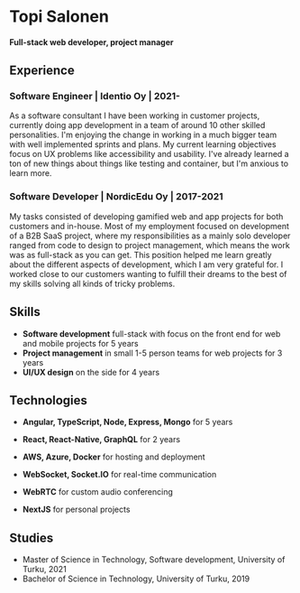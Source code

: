 
# Topi Salonen
#### Full-stack web developer, project manager

## Experience

### Software Engineer | Identio Oy | 2021-

As a software consultant I have been working in customer projects, currently doing app development in a team of around 10 other skilled personalities.
I'm enjoying the change in working in a much bigger team with well implemented sprints and plans.
My current learning objectives focus on UX problems like accessibility and usability.
I've already learned a ton of new things about things like testing and container, but I'm anxious to learn more.

### Software Developer | NordicEdu Oy | 2017-2021

My tasks consisted of developing gamified web and app projects for both customers and in-house.
Most of my employment focused on development of a B2B SaaS project, where my responsibilities as a mainly solo developer ranged from code to design to project management, which means the work was as full-stack as you can get.
This position helped me learn greatly about the different aspects of development, which I am very grateful for.
I worked close to our customers wanting to fulfill their dreams to the best of my skills solving all kinds of tricky problems.

## Skills

- **Software development** full-stack with focus on the front end for web and mobile projects for 5 years
- **Project management** in small 1-5 person teams for web projects for 3 years
- **UI/UX design** on the side for 4 years

## Technologies

- **Angular, TypeScript, Node, Express, Mongo** for 5 years
- **React, React-Native, GraphQL** for 2 years

- **AWS, Azure, Docker** for hosting and deployment
- **WebSocket, Socket.IO** for real-time communication
- **WebRTC** for custom audio conferencing
- **NextJS** for personal projects

## Studies

- Master of Science in Technology, Software development, University of Turku, 2021
- Bachelor of Science in Technology, University of Turku, 2019

